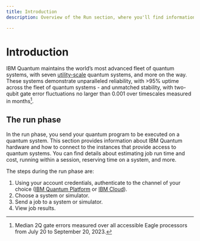 ```yaml
---
title: Introduction
description: Overview of the Run section, where you'll find information on IBM Quantum systems and executing jobs on them

---
```


# Introduction

IBM Quantum maintains the world’s most advanced fleet of quantum systems, with seven [utility-scale](https://www.ibm.com/blog/announcement/new-ibm-quantum-systems-on-the-ibm-cloud/) quantum systems, and more on the way. These systems demonstrate unparalleled reliability, with >95% uptime across the fleet of quantum systems - and unmatched stability, with two-qubit gate error fluctuations no larger than 0.001 over timescales measured in months[^1].

## The run phase

In the run phase, you send your quantum program to be executed on a quantum system. This section provides information about IBM Quantum hardware and how to connect to the instances that provide access to quantum systems. You can find details about estimating job run time and cost, running within a session, reserving time on a system, and more. 

The steps during the run phase are:

1. Using your account credentials, authenticate to the channel of your choice ([IBM Quantum Platform](../start/setup-channel#ibm-quantum-platform) or [IBM Cloud](../start/setup-channel#ibm-cloud)).
2. Choose a system or simulator.
3. Send a job to a system or simulator.
4. View job results.

[^1]: Median 2Q gate errors measured over all accessible Eagle processors from July 20 to September 20, 2023.